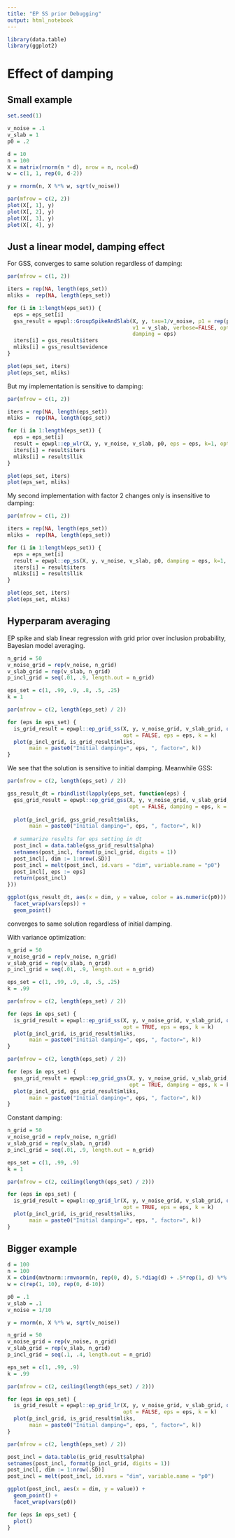 ```yaml
---
title: "EP SS prior Debugging"
output: html_notebook
---
```


```r
library(data.table)
library(ggplot2)
```

# Effect of damping

## Small example

```r
set.seed(1)

v_noise = .1
v_slab = 1
p0 = .2

d = 10
n = 100
X = matrix(rnorm(n * d), nrow = n, ncol=d)
w = c(1, 1, rep(0, d-2))

y = rnorm(n, X %*% w, sqrt(v_noise))

par(mfrow = c(2, 2))
plot(X[, 1], y)
plot(X[, 2], y)
plot(X[, 3], y)
plot(X[, 4], y)
```

## Just a linear model, damping effect

For GSS, converges to same solution regardless of damping:

```r
par(mfrow = c(1, 2))

iters = rep(NA, length(eps_set))
mliks =  rep(NA, length(eps_set))

for (i in 1:length(eps_set)) {
  eps = eps_set[i]
  gss_result = epwpl::GroupSpikeAndSlab(X, y, tau=1/v_noise, p1 = rep(p0, ncol(X)),
                                        v1 = v_slab, verbose=FALSE, opt=FALSE,
                                        damping = eps)
  iters[i] = gss_result$iters
  mliks[i] = gss_result$evidence
}

plot(eps_set, iters)
plot(eps_set, mliks)
```

But my implementation is sensitive to damping:

```r
par(mfrow = c(1, 2))

iters = rep(NA, length(eps_set))
mliks =  rep(NA, length(eps_set))

for (i in 1:length(eps_set)) {
  eps = eps_set[i]
  result = epwpl::ep_wlr(X, y, v_noise, v_slab, p0, eps = eps, k=1, opt=FALSE)
  iters[i] = result$iters
  mliks[i] = result$llik
}

plot(eps_set, iters)
plot(eps_set, mliks)
```
My second implementation with factor 2 changes only is insensitive to damping:

```r
par(mfrow = c(1, 2))

iters = rep(NA, length(eps_set))
mliks =  rep(NA, length(eps_set))

for (i in 1:length(eps_set)) {
  eps = eps_set[i]
  result = epwpl::ep_ss(X, y, v_noise, v_slab, p0, damping = eps, k=1, opt=FALSE)
  iters[i] = result$iters
  mliks[i] = result$llik
}

plot(eps_set, iters)
plot(eps_set, mliks)
```

## Hyperparam averaging

EP spike and slab linear regression with grid prior over inclusion probability,
Bayesian model averaging.

```r
n_grid = 50
v_noise_grid = rep(v_noise, n_grid)
v_slab_grid = rep(v_slab, n_grid)
p_incl_grid = seq(.01, .9, length.out = n_grid)

eps_set = c(1, .99, .9, .8, .5, .25)
k = 1

par(mfrow = c(2, length(eps_set) / 2))

for (eps in eps_set) {
  is_grid_result = epwpl::ep_grid_ss(X, y, v_noise_grid, v_slab_grid, qlogis(p_incl_grid),
                                     opt = FALSE, eps = eps, k = k)
  plot(p_incl_grid, is_grid_result$mliks, 
       main = paste0("Initial damping=", eps, ", factor=", k))
}


```

We see that the solution is sensitive to initial damping. Meanwhile GSS:

```r
par(mfrow = c(2, length(eps_set) / 2))

gss_result_dt = rbindlist(lapply(eps_set, function(eps) {
  gss_grid_result = epwpl::ep_grid_gss(X, y, v_noise_grid, v_slab_grid, qlogis(p_incl_grid),
                                       opt = FALSE, damping = eps, k = k)
  
  plot(p_incl_grid, gss_grid_result$mliks, 
       main = paste0("Initial damping=", eps, ", factor=", k))
  
  # summarize results for eps setting in dt
  post_incl = data.table(gss_grid_result$alpha)
  setnames(post_incl, format(p_incl_grid, digits = 1))
  post_incl[, dim := 1:nrow(.SD)]
  post_incl = melt(post_incl, id.vars = "dim", variable.name = "p0")
  post_incl[, eps := eps]
  return(post_incl)
}))

ggplot(gss_result_dt, aes(x = dim, y = value, color = as.numeric(p0))) +
  facet_wrap(vars(eps)) +
  geom_point()
```

converges to same solution regardless of initial damping.


With variance optimization:

```r
n_grid = 50
v_noise_grid = rep(v_noise, n_grid)
v_slab_grid = rep(v_slab, n_grid)
p_incl_grid = seq(.01, .9, length.out = n_grid)

eps_set = c(1, .99, .9, .8, .5, .25)
k = .99

par(mfrow = c(2, length(eps_set) / 2))

for (eps in eps_set) {
  is_grid_result = epwpl::ep_grid_ss(X, y, v_noise_grid, v_slab_grid, qlogis(p_incl_grid),
                                     opt = TRUE, eps = eps, k = k)
  plot(p_incl_grid, is_grid_result$mliks, 
       main = paste0("Initial damping=", eps, ", factor=", k))
}
```

```r
par(mfrow = c(2, length(eps_set) / 2))

for (eps in eps_set) {
  gss_grid_result = epwpl::ep_grid_gss(X, y, v_noise_grid, v_slab_grid, qlogis(p_incl_grid),
                                       opt = TRUE, damping = eps, k = k)
  plot(p_incl_grid, gss_grid_result$mliks, 
       main = paste0("Initial damping=", eps, ", factor=", k))
}
```

Constant damping:

```r
n_grid = 50
v_noise_grid = rep(v_noise, n_grid)
v_slab_grid = rep(v_slab, n_grid)
p_incl_grid = seq(.01, .9, length.out = n_grid)

eps_set = c(1, .99, .9)
k = 1

par(mfrow = c(2, ceiling(length(eps_set) / 2)))

for (eps in eps_set) {
  is_grid_result = epwpl::ep_grid_lr(X, y, v_noise_grid, v_slab_grid, qlogis(p_incl_grid),
                                     opt = TRUE, eps = eps, k = k)
  plot(p_incl_grid, is_grid_result$mliks, 
       main = paste0("Initial damping=", eps, ", factor=", k))
}
```

## Bigger example

```r
d = 100
n = 100
X = cbind(mvtnorm::rmvnorm(n, rep(0, d), 5.*diag(d) + .5*rep(1, d) %*% t(rep(1, d))))
w = c(rep(1, 10), rep(0, d-10))

p0 = .1
v_slab = .1
v_noise = 1/10

y = rnorm(n, X %*% w, sqrt(v_noise))
```

```r
n_grid = 50
v_noise_grid = rep(v_noise, n_grid)
v_slab_grid = rep(v_slab, n_grid)
p_incl_grid = seq(.1, .4, length.out = n_grid)

eps_set = c(1, .99, .9)
k = .99

par(mfrow = c(2, ceiling(length(eps_set) / 2)))

for (eps in eps_set) {
  is_grid_result = epwpl::ep_grid_lr(X, y, v_noise_grid, v_slab_grid, qlogis(p_incl_grid),
                                     opt = FALSE, eps = eps, k = k)
  plot(p_incl_grid, is_grid_result$mliks, 
       main = paste0("Initial damping=", eps, ", factor=", k))
}
```


```r

par(mfrow = c(2, length(eps_set) / 2))

post_incl = data.table(is_grid_result$alpha)
setnames(post_incl, format(p_incl_grid, digits = 1))
post_incl[, dim := 1:nrow(.SD)]
post_incl = melt(post_incl, id.vars = "dim", variable.name = "p0")

ggplot(post_incl, aes(x = dim, y = value)) +
  geom_point() +
  facet_wrap(vars(p0))

for (eps in eps_set) {
  plot()
}

```



